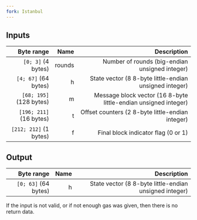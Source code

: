 ```yaml
---
fork: Istanbul
---
```


## Inputs

| Byte range | Name | Description |
|-----------:|-----:|------------:|
| `[0; 3]` (4 bytes) | rounds | Number of rounds (big-endian unsigned integer) |
| `[4; 67]` (64 bytes) | h | State vector (8 8-byte little-endian unsigned integer) |
| `[68; 195]` (128 bytes) | m | Message block vector (16 8-byte little-endian unsigned integer) |
| `[196; 211]` (16 bytes) | t | Offset counters (2 8-byte little-endian integer) |
| `[212; 212]` (1 bytes) | f | Final block indicator flag (0 or 1) |

## Output

| Byte range | Name | Description |
|-----------:|-----:|------------:|
| `[0; 63]` (64 bytes) | h | State vector (8 8-byte little-endian unsigned integer) |

If the input is not valid, or if not enough gas was given, then there is no return data.
